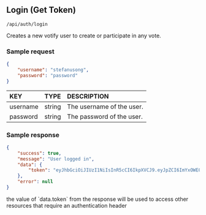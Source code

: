 ## Login (Get Token)


<Badge txt="POST" color="blue" /> `/api/auth/login`

Creates a new votify user to create or participate
in any vote.


### Sample request
```json copy
{
    "username": "stefanusong",
    "password": "password"
}
```
| KEY | TYPE | DESCRIPTION |
| :------  | :----- | :----- |
| username | string | The username of the user. |
| password | string | The password of the user. |

### Sample response
```json copy
{
    "success": true,
    "message": "User logged in",
    "data": {
        "token": "eyJhbGciOiJIUzI1NiIsInR5cCI6IkpXVCJ9.eyJpZCI6ImYxOWE0YWMzLTY4YjAtNGYyNC05NTIzLWRlMTgxYjdkMjUyNyIsIm5hbWUiOiJKb2huIERvZSIsInVzZXJuYW1lIjoiam9obmRvZSIsImV4cCI6MTY3ODc3Nzc2NH0.aeYIOFI8yg0qt-PAwDCsBnDbI1Bv7kMWXZTDG3o7TiE"
    },
    "error": null
}
```


<Callout>
    the value of `data.token` from the response will be used to access other resources that require an authentication header
</Callout>